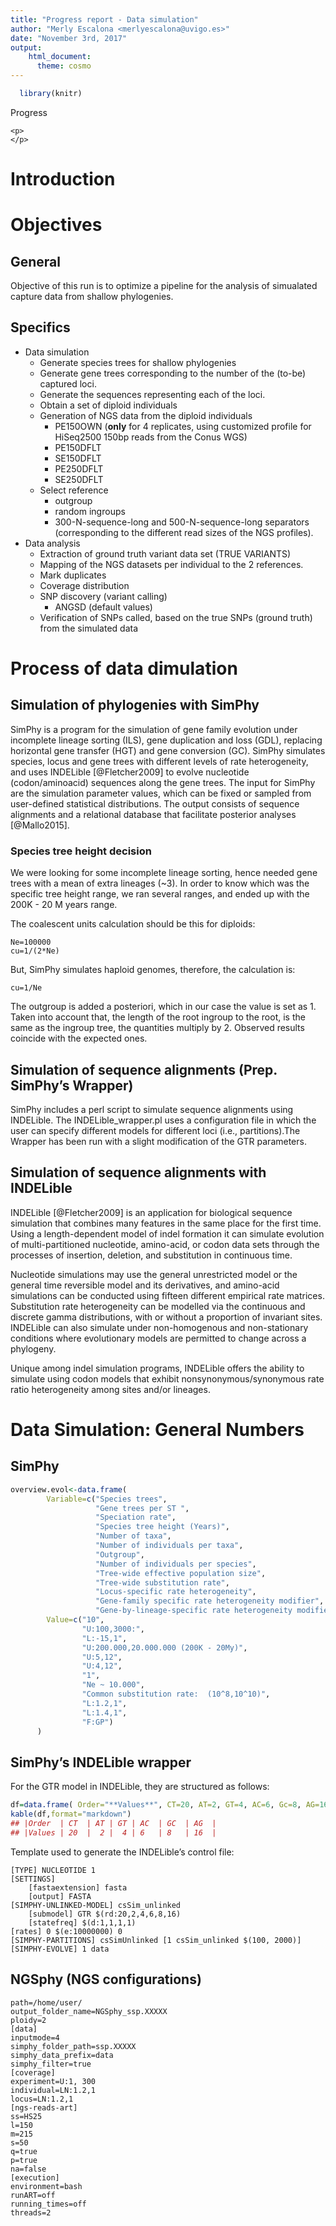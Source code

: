 ```yaml
---
title: "Progress report - Data simulation"
author: "Merly Escalona <merlyescalona@uvigo.es>"
date: "November 3rd, 2017"
output:
    html_document:
      theme: cosmo
---
```


```R
  library(knitr)
```

<div class="panel panel-primary">
  <div class="panel-heading">Progress</div>
  <div class="panel-body">
    <p>
    </p>
  </div>
</div>
# Introduction

# Objectives
## General

Objective of this run is to optimize a pipeline for the analysis of simualated capture data from shallow phylogenies.

## Specifics
- Data simulation
    - Generate species trees for shallow phylogenies
    - Generate gene trees corresponding to the number of the (to-be) captured loci.
    - Generate the sequences representing each of the loci.
    - Obtain a set of diploid individuals
    - Generation of NGS data from the diploid individuals
        - PE150OWN (**only** for 4 replicates, using customized profile for HiSeq2500 150bp reads from the Conus WGS)
        - PE150DFLT
        - SE150DFLT
        - PE250DFLT
        - SE250DFLT
    - Select reference
        - outgroup
        - random ingroups
        - 300-N-sequence-long and 500-N-sequence-long separators (corresponding to the different read sizes of the NGS profiles).
- Data analysis
    - Extraction of ground truth variant data set (TRUE VARIANTS)
    - Mapping of the NGS datasets per individual to the 2 references.
    - Mark duplicates
    - Coverage distribution
    - SNP discovery (variant calling)
        - ANGSD (default values)
    - Verification of SNPs called, based on the true SNPs (ground truth) from the simulated data

# Process of data dimulation

## Simulation of phylogenies with SimPhy

SimPhy is a program for the simulation of gene family evolution under incomplete lineage sorting (ILS), gene duplication and loss (GDL), replacing horizontal gene transfer (HGT) and gene conversion (GC). SimPhy simulates species, locus and gene trees with different levels of rate heterogeneity, and uses INDELible [@Fletcher2009] to evolve nucleotide (codon/aminoacid) sequences along the gene trees. The input for SimPhy are the simulation parameter values, which can be fixed or sampled from user-defined statistical distributions. The output consists of sequence alignments and a relational database that facilitate posterior analyses [@Mallo2015].

### Species tree height decision
We were looking for some incomplete lineage sorting, hence needed gene trees with a mean of extra lineages (~3). In order to know which was the specific tree height range, we ran several ranges, and ended up with the 200K - 20 M years range.

The coalescent units calculation should be this for diploids:
```
Ne=100000
cu=1/(2*Ne)
```

But, SimPhy simulates haploid genomes, therefore, the calculation is:

```
cu=1/Ne
```

The outgroup is added a posteriori, which in our case the value is set as 1. Taken into account that, the length of the root ingroup to the root, is the same as the ingroup tree, the quantities multiply by 2. Observed results coincide with the expected ones.

###

## Simulation of sequence alignments (Prep. SimPhy's Wrapper)

SimPhy includes a perl script to simulate sequence alignments using INDELible. The INDELible_wrapper.pl uses a configuration file in which the user can specify different models for different loci (i.e., partitions).The Wrapper has been run with a slight modification of the GTR parameters.

## Simulation of sequence alignments with INDELible
INDELible [@Fletcher2009] is an application for biological sequence simulation that combines many features in the same place for the first time. Using a length-dependent model of indel formation it can simulate evolution of multi-partitioned nucleotide, amino-acid, or codon data sets through the processes of insertion, deletion, and substitution in continuous time.

Nucleotide simulations may use the general unrestricted model or the general time reversible model and its derivatives, and amino-acid simulations can be conducted using fifteen different empirical rate matrices. Substitution rate heterogeneity can be modelled via the continuous and discrete gamma distributions, with or without a proportion of invariant sites. INDELible can also simulate under non-homogenous and non-stationary conditions where evolutionary models are permitted to change across a phylogeny.

Unique among indel simulation programs, INDELible offers the ability to simulate using codon models that exhibit nonsynonymous/synonymous rate ratio heterogeneity among sites and/or lineages.

# Data Simulation: General Numbers

## SimPhy

```R
overview.evol<-data.frame(
        Variable=c("Species trees",
                   "Gene trees per ST ",
                   "Speciation rate",
                   "Species tree height (Years)",
                   "Number of taxa",
                   "Number of individuals per taxa",
                   "Outgroup",
                   "Number of individuals per species",
                   "Tree-wide effective population size",
                   "Tree-wide substitution rate",
                   "Locus-specific rate heterogeneity",
                   "Gene-family specific rate heterogeneity modifier",
                   "Gene-by-lineage-specific rate heterogeneity modifiers"),
        Value=c("10",
                "U:100,3000:",
                "L:-15,1",
                "U:200.000,20.000.000 (200K - 20My)",
                "U:5,12",
                "U:4,12",
                "1",
                "Ne ~ 10.000",
                "Common substitution rate:  (10^8,10^10)",
                "L:1.2,1",
                "L:1.4,1",
                "F:GP")
      )
```

## SimPhy's INDELible wrapper
For the GTR model in INDELible, they are structured as follows:

```R
df=data.frame( Order="**Values**", CT=20, AT=2, GT=4, AC=6, Gc=8, AG=16)
kable(df,format="markdown")
## |Order  | CT  | AT | GT | AC  | GC  | AG  |
## |Values | 20  |  2 |  4 | 6   | 8   | 16  |
```

Template used to generate the INDELible's control file:

```
[TYPE] NUCLEOTIDE 1
[SETTINGS]
    [fastaextension] fasta
    [output] FASTA
[SIMPHY-UNLINKED-MODEL] csSim_unlinked
    [submodel] GTR $(rd:20,2,4,6,8,16)
    [statefreq] $(d:1,1,1,1)
[rates] 0 $(e:10000000) 0
[SIMPHY-PARTITIONS] csSimUnlinked [1 csSim_unlinked $(100, 2000)]
[SIMPHY-EVOLVE] 1 data
```

## NGSphy (NGS configurations)

```
path=/home/user/
output_folder_name=NGSphy_ssp.XXXXX
ploidy=2
[data]
inputmode=4
simphy_folder_path=ssp.XXXXX
simphy_data_prefix=data
simphy_filter=true
[coverage]
experiment=U:1, 300
individual=LN:1.2,1
locus=LN:1.2,1
[ngs-reads-art]
ss=HS25
l=150
m=215
s=50
q=true
p=true
na=false
[execution]
environment=bash
runART=off
running_times=off
threads=2
```
